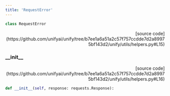 ```yaml
---
title: 'RequestError'
---
```


```python
class RequestError
```

<p align="right">[source code](https://github.com/unifyai/unify/tree/b7ee1a6a51a2c57f757ccdde7d2a89975bf143d2/unify/utils/helpers.py#L15)</p>



### \_\_init\_\_

<p align="right">[source code](https://github.com/unifyai/unify/tree/b7ee1a6a51a2c57f757ccdde7d2a89975bf143d2/unify/utils/helpers.py#L16)</p>

```python
def __init__(self, response: requests.Response):
```

